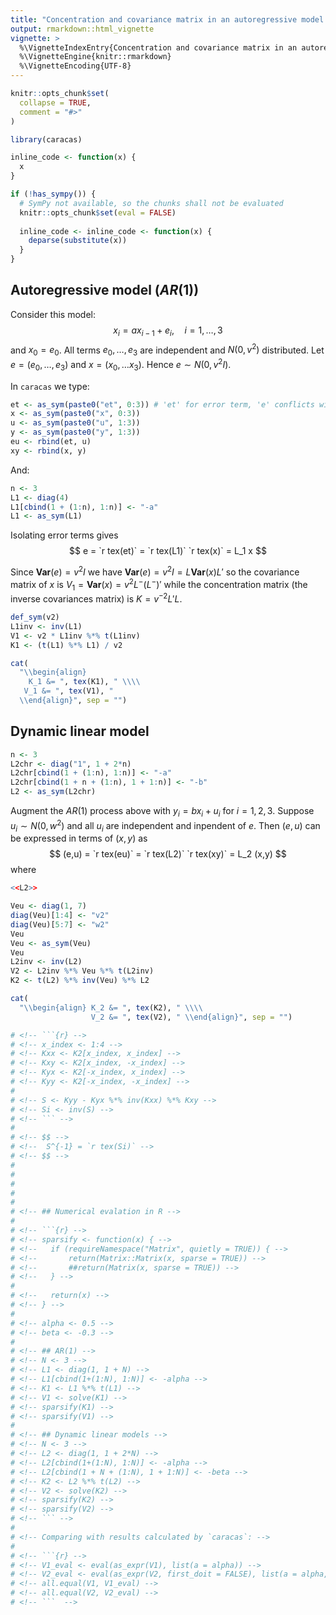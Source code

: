 ```yaml
---
title: "Concentration and covariance matrix in an autoregressive model and in a dynamic linear model"
output: rmarkdown::html_vignette
vignette: >
  %\VignetteIndexEntry{Concentration and covariance matrix in an autoregressive model and in a dynamic linear model}
  %\VignetteEngine{knitr::rmarkdown}
  %\VignetteEncoding{UTF-8}
---
```



```r
knitr::opts_chunk$set(
  collapse = TRUE,
  comment = "#>"
)
```

```r
library(caracas)
```

```r
inline_code <- function(x) {
  x
}

if (!has_sympy()) {
  # SymPy not available, so the chunks shall not be evaluated
  knitr::opts_chunk$set(eval = FALSE)
  
  inline_code <- inline_code <- function(x) {
    deparse(substitute(x))
  }
}
```

## Autoregressive model ($AR(1)$)

Consider this model: 
$$
x_i = a x_{i-1} + e_i, \quad i=1, \dots, 3
$$ 
and $x_0=e_0$. All terms $e_0, \dots, e_3$ are independent and $N(0,v^2)$ distributed. 
Let $e=(e_0, \dots, e_3)$ and $x=(x_0, \dots x_3)$. Hence $e \sim N(0, v^2 I)$.

In `caracas` we type:
```r
et <- as_sym(paste0("et", 0:3)) # 'et' for error term, 'e' conflicts with exp(1)
x <- as_sym(paste0("x", 0:3))
u <- as_sym(paste0("u", 1:3))
y <- as_sym(paste0("y", 1:3))
eu <- rbind(et, u)
xy <- rbind(x, y)
```

And:
```r
n <- 3
L1 <- diag(4)
L1[cbind(1 + (1:n), 1:n)] <- "-a"
L1 <- as_sym(L1)
```


Isolating error terms gives
$$
e = `r tex(et)` = `r tex(L1)` `r tex(x)` = L_1 x
$$

Since $\mathbf{Var}(e)=v^2 I$ we have 
$\mathbf{Var}(e)=v^2 I=L \mathbf{Var}(x) L'$ so the covariance matrix of $x$ is $V_1=\mathbf{Var}(x) = v^2 L^- (L^-)'$ 
 while the concentration matrix (the inverse covariances matrix) is $K=v^{-2}L' L$.

```r
def_sym(v2)
L1inv <- inv(L1)
V1 <- v2 * L1inv %*% t(L1inv)
K1 <- (t(L1) %*% L1) / v2
```

```r
cat(
  "\\begin{align} 
    K_1 &= ", tex(K1), " \\\\ 
   V_1 &= ", tex(V1), " 
  \\end{align}", sep = "")
```


## Dynamic linear model

```r
n <- 3
L2chr <- diag("1", 1 + 2*n)
L2chr[cbind(1 + (1:n), 1:n)] <- "-a"
L2chr[cbind(1 + n + (1:n), 1 + 1:n)] <- "-b"
L2 <- as_sym(L2chr)
```

Augment the $AR(1)$ process above with $y_i=b x_i + u_i$ for
$i=1,2,3$.  Suppose $u_i\sim N(0, w^2)$ and all $u_i$ are independent
and inpendent of $e$.
Then
$(e,u)$ can be expressed in terms of $(x,y)$ as
$$
(e,u) = `r tex(eu)` = `r tex(L2)` `r tex(xy)` = L_2 (x,y)
$$
where
```r
<<L2>>
```


```r
Veu <- diag(1, 7)
diag(Veu)[1:4] <- "v2"
diag(Veu)[5:7] <- "w2"
Veu
Veu <- as_sym(Veu)
Veu
L2inv <- inv(L2) 
V2 <- L2inv %*% Veu %*% t(L2inv) 
K2 <- t(L2) %*% inv(Veu) %*% L2
```

```r
cat(
  "\\begin{align} K_2 &= ", tex(K2), " \\\\ 
                  V_2 &= ", tex(V2), " \\end{align}", sep = "")
```


```r
# <!-- ```{r} -->
# <!-- x_index <- 1:4 -->
# <!-- Kxx <- K2[x_index, x_index] -->
# <!-- Kxy <- K2[x_index, -x_index] -->
# <!-- Kyx <- K2[-x_index, x_index] -->
# <!-- Kyy <- K2[-x_index, -x_index] -->
# 
# <!-- S <- Kyy - Kyx %*% inv(Kxx) %*% Kxy -->
# <!-- Si <- inv(S) -->
# <!-- ``` -->
# 
# <!-- $$ -->
# <!--  S^{-1} = `r tex(Si)` -->
# <!-- $$ -->
#    
#    
#    
#    
# 
# <!-- ## Numerical evalation in R -->
# 
# <!-- ```{r} -->
# <!-- sparsify <- function(x) { -->
# <!--   if (requireNamespace("Matrix", quietly = TRUE)) { -->
# <!--       return(Matrix::Matrix(x, sparse = TRUE)) -->
# <!--       ##return(Matrix(x, sparse = TRUE)) -->
# <!--   } -->
#   
# <!--   return(x) -->
# <!-- } -->
# 
# <!-- alpha <- 0.5 -->
# <!-- beta <- -0.3 -->
# 
# <!-- ## AR(1) -->
# <!-- N <- 3 -->
# <!-- L1 <- diag(1, 1 + N) -->
# <!-- L1[cbind(1+(1:N), 1:N)] <- -alpha -->
# <!-- K1 <- L1 %*% t(L1) -->
# <!-- V1 <- solve(K1) -->
# <!-- sparsify(K1) -->
# <!-- sparsify(V1) -->
# 
# <!-- ## Dynamic linear models -->
# <!-- N <- 3 -->
# <!-- L2 <- diag(1, 1 + 2*N) -->
# <!-- L2[cbind(1+(1:N), 1:N)] <- -alpha -->
# <!-- L2[cbind(1 + N + (1:N), 1 + 1:N)] <- -beta -->
# <!-- K2 <- L2 %*% t(L2) -->
# <!-- V2 <- solve(K2) -->
# <!-- sparsify(K2) -->
# <!-- sparsify(V2) -->
# <!-- ``` -->
# 
# <!-- Comparing with results calculated by `caracas`: -->
# 
# <!-- ```{r} -->
# <!-- V1_eval <- eval(as_expr(V1), list(a = alpha)) -->
# <!-- V2_eval <- eval(as_expr(V2, first_doit = FALSE), list(a = alpha, b = beta)) -->
# <!-- all.equal(V1, V1_eval) -->
# <!-- all.equal(V2, V2_eval) -->
# <!-- ```  -->
```




